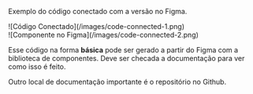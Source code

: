 
<TypographyP>Exemplo do código conectado com a versão no Figma.</TypographyP>

<div className="mt-0">
![Código Conectado](/images/code-connected-1.png)
</div>

<div className="mt-0">
![Componente no Figma](/images/code-connected-2.png)
</div>

<TypographyP>Esse código na forma **básica** pode ser gerado a partir do Figma com a biblioteca de componentes. <TypographyLink to="https://www.figma.com/code-connect-docs/react/">Deve ser checada a documentação para ver como isso é feito</TypographyLink>.</TypographyP>

<TypographyP>Outro local de documentação importante é o <TypographyLink to="https://github.com/figma/code-connect">repositório no Github</TypographyLink>.</TypographyP>